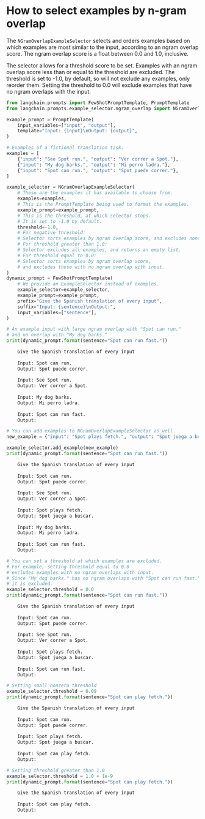# How to select examples by n-gram overlap

The `NGramOverlapExampleSelector` selects and orders examples based on which examples are most similar to the input, according to an ngram overlap score. The ngram overlap score is a float between 0.0 and 1.0, inclusive. 

The selector allows for a threshold score to be set. Examples with an ngram overlap score less than or equal to the threshold are excluded. The threshold is set to -1.0, by default, so will not exclude any examples, only reorder them. Setting the threshold to 0.0 will exclude examples that have no ngram overlaps with the input.

```python
from langchain.prompts import FewShotPromptTemplate, PromptTemplate
from langchain.prompts.example_selector.ngram_overlap import NGramOverlapExampleSelector

example_prompt = PromptTemplate(
    input_variables=["input", "output"],
    template="Input: {input}\nOutput: {output}",
)

# Examples of a fictional translation task.
examples = [
    {"input": "See Spot run.", "output": "Ver correr a Spot."},
    {"input": "My dog barks.", "output": "Mi perro ladra."},
    {"input": "Spot can run.", "output": "Spot puede correr."},
]
```


```python
example_selector = NGramOverlapExampleSelector(
    # These are the examples it has available to choose from.
    examples=examples,
    # This is the PromptTemplate being used to format the examples.
    example_prompt=example_prompt,
    # This is the threshold, at which selector stops.
    # It is set to -1.0 by default.
    threshold=-1.0,
    # For negative threshold:
    # Selector sorts examples by ngram overlap score, and excludes none.
    # For threshold greater than 1.0:
    # Selector excludes all examples, and returns an empty list.
    # For threshold equal to 0.0:
    # Selector sorts examples by ngram overlap score,
    # and excludes those with no ngram overlap with input.
)
dynamic_prompt = FewShotPromptTemplate(
    # We provide an ExampleSelector instead of examples.
    example_selector=example_selector,
    example_prompt=example_prompt,
    prefix="Give the Spanish translation of every input",
    suffix="Input: {sentence}\nOutput:",
    input_variables=["sentence"],
)
```


```python
# An example input with large ngram overlap with "Spot can run."
# and no overlap with "My dog barks."
print(dynamic_prompt.format(sentence="Spot can run fast."))
```


<CodeOutputBlock lang="python">

```default
    Give the Spanish translation of every input
    
    Input: Spot can run.
    Output: Spot puede correr.
    
    Input: See Spot run.
    Output: Ver correr a Spot.
    
    Input: My dog barks.
    Output: Mi perro ladra.
    
    Input: Spot can run fast.
    Output:
```

</CodeOutputBlock>


```python
# You can add examples to NGramOverlapExampleSelector as well.
new_example = {"input": "Spot plays fetch.", "output": "Spot juega a buscar."}

example_selector.add_example(new_example)
print(dynamic_prompt.format(sentence="Spot can run fast."))
```


<CodeOutputBlock lang="python">

```default
    Give the Spanish translation of every input
    
    Input: Spot can run.
    Output: Spot puede correr.
    
    Input: See Spot run.
    Output: Ver correr a Spot.
    
    Input: Spot plays fetch.
    Output: Spot juega a buscar.
    
    Input: My dog barks.
    Output: Mi perro ladra.
    
    Input: Spot can run fast.
    Output:
```

</CodeOutputBlock>


```python
# You can set a threshold at which examples are excluded.
# For example, setting threshold equal to 0.0
# excludes examples with no ngram overlaps with input.
# Since "My dog barks." has no ngram overlaps with "Spot can run fast."
# it is excluded.
example_selector.threshold = 0.0
print(dynamic_prompt.format(sentence="Spot can run fast."))
```


<CodeOutputBlock lang="python">

```default
    Give the Spanish translation of every input
    
    Input: Spot can run.
    Output: Spot puede correr.
    
    Input: See Spot run.
    Output: Ver correr a Spot.
    
    Input: Spot plays fetch.
    Output: Spot juega a buscar.
    
    Input: Spot can run fast.
    Output:
```

</CodeOutputBlock>


```python
# Setting small nonzero threshold
example_selector.threshold = 0.09
print(dynamic_prompt.format(sentence="Spot can play fetch."))
```


<CodeOutputBlock lang="python">

```default
    Give the Spanish translation of every input
    
    Input: Spot can run.
    Output: Spot puede correr.
    
    Input: Spot plays fetch.
    Output: Spot juega a buscar.
    
    Input: Spot can play fetch.
    Output:
```

</CodeOutputBlock>


```python
# Setting threshold greater than 1.0
example_selector.threshold = 1.0 + 1e-9
print(dynamic_prompt.format(sentence="Spot can play fetch."))
```


<CodeOutputBlock lang="python">

```default
    Give the Spanish translation of every input
    
    Input: Spot can play fetch.
    Output:
```

</CodeOutputBlock>
